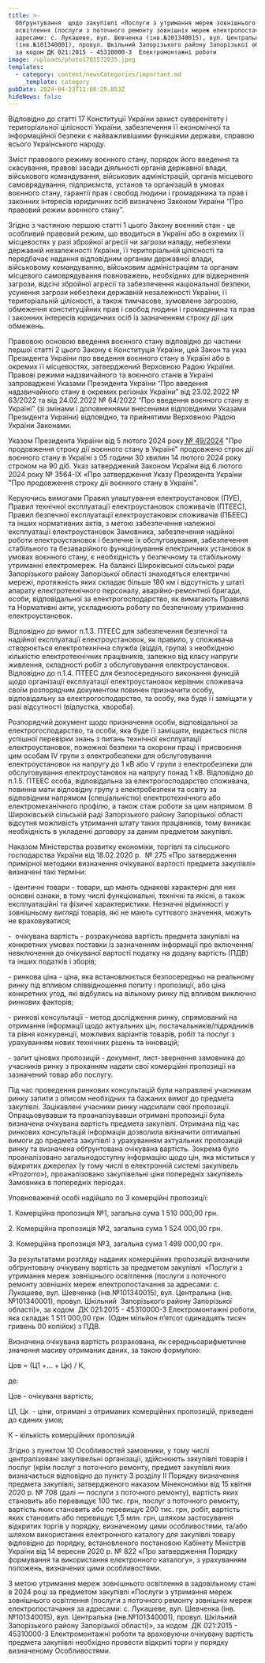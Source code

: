 ```yaml
---
title: >-
  Обґрунтування  щодо закупівлі «Послуги з утримання мереж зовнішнього
  освітлення (послуги з поточного ремонту зовнішніх мереж електропостачання за
  адресами: с. Лукашеве, вул. Шевченка (інв.№101340015), вул. Центральна
  (інв.№101340001), провул. Шкільний Запорізького району Запорізької області)»,
  за кодом ДК 021:2015 - 45310000-3  Електромонтажні роботи
image: /uploads/photo1705572035.jpeg
templates:
  - category: content/newsCategories/important.md
    _template: category
pubDate: 2024-04-23T11:08:29.853Z
hideNews: false
---
```


Відповідно до статті 17 Конституції України захист суверенітету і територіальної цілісності України, забезпечення її економічної та інформаційної безпеки є найважливішими функціями держави, справою всього Українського народу. 

&#x9;Зміст правового режиму воєнного стану, порядок його введення та скасування, правові засади діяльності органів державної влади, військового командування, військових адміністрацій, органів місцевого самоврядування, підприємств, установ та організацій в умовах воєнного стану, гарантії прав і свобод людини і громадянина та прав і законних інтересів юридичних осіб визначено Законом України “Про правовий режим воєнного стану”. 

&#x9;Згідно з частиною першою статті 1 цього Закону воєнний стан - це особливий правовий режим, що вводиться в Україні або в окремих її місцевостях у разі збройної агресії чи загрози нападу, небезпеки державній незалежності України, її територіальній цілісності та передбачає надання відповідним органам державної влади, військовому командуванню, військовим адміністраціям та органам місцевого самоврядування повноважень, необхідних для відвернення загрози, відсічі збройної агресії та забезпечення національної безпеки, усунення загрози небезпеки державній незалежності України, її територіальній цілісності, а також тимчасове, зумовлене загрозою, обмеження конституційних прав і свобод людини і громадянина та прав і законних інтересів юридичних осіб із зазначенням строку дії цих обмежень. 

&#x9;Правовою основою введення воєнного стану відповідно до частини першої статті 2 цього Закону є Конституція України, цей Закон та указ Президента України про введення воєнного стану в Україні або в окремих її місцевостях, затверджений Верховною Радою України. Правові режими надзвичайного та воєнного станів в Україні запроваджені Указами Президента України “Про введення надзвичайного стану в окремих регіонах України” від 23.02.2022 № 63/2022 та від 24.02.2022 № 64/2022 “Про введення воєнного стану в Україні” (зі змінами і доповненнями внесеними відповідними Указами Президента України) відповідно, та прийнятими Верховною Радою України Законами. 

&#x9;Указом Президента України від 5 лютого 2024 року[ № 49/2024](https://zakon.rada.gov.ua/laws/show/49/2024#n2) "Про продовження строку дії воєнного стану в Україні" продовжено строк дії воєнного стану в Україні з 05 години 30 хвилин 14 лютого 2024 року строком на 90 діб. Указ затверджений Законом України від 6 лютого 2024 року № 3564-IX «Про затвердження Указу Президента України "Про продовження строку дії воєнного стану в Україні".

&#x9;Керуючись вимогами Правил улаштування електроустановок (ПУЕ), Правил технічної експлуатації електроустановок споживачів (ПТЕЕС), Правил безпечної експлуатації електроустановок споживачів (ПБЕЕС) та інших нормативних актів, з метою забезпечення належної  експлуатації електроустановок Замовника, забезпечення надійної роботи електроустановок і безпечне їх обслуговування, забезпечення стабільного та безаварійного функціонування електричних установок в умовах воєнного стану, є необхідність у безпечному та стабільному утриманні електромереж. На балансі Широківської сільської ради Запорізького району Запорізької області знаходяться електричні мережі, протяжність яких складає більше 180 км і відсутність у штаті апарату електротехнічного персоналу, аварійно-ремонтної бригади, особи, відповідальної за електрогосподарство, як вимагають Правила та Нормативні акти, ускладнюють роботу по безпечному утриманню електроустановок.

Відповідно до вимог п.1.3. ПТЕЕС для забезпечення безпечної та надійної експлуатації електроустановок, як правило, у споживача створюється електротехнічна служба (відділ, група) з необхідною кількістю електротехнічних працівників, залежно від класу напруги живлення, складності робіт з обслуговування електроустановок. Відповідно до п.1.4. ПТЕЕС для безпосереднього виконання функцій щодо організації експлуатації електроустановок керівник споживача своїм розпорядчим документом повинен призначити особу, відповідальну за електрогосподарство, та особу, яка буде її заміщати у разі відсутності (відпустка, хвороба).

Розпорядчий документ щодо призначення особи, відповідальної за електрогосподарство, та особи, яка буде її заміщати, видається після успішної перевірки знань з питань технічної експлуатації електроустановок, пожежної безпеки та охорони праці і присвоєння цим особам ІV групи з електробезпеки для обслуговування електроустановок на напругу до 1 кВ або V групи з електробезпеки для обслуговування електроустановок на напругу понад 1 кВ. Відповідно до п.1.5. ПТЕЕС особа, відповідальна за електрогосподарство споживача, повинна мати відповідну групу з електробезпеки та освіту за відповідним напрямом (спеціальністю) електротехнічного або електромеханічного профілю, а також стаж роботи за цим напрямом. В Широківській сільській раді Запорізького району Запорізької області відсутня можливість утримання штату таких працівників, тому виникає необхідність в укладенні договору за даним предметом закупівлі.

Наказом Міністерства розвитку економіки, торгівлі та сільського господарства України від 18.02.2020 р.  № 275 «Про затвердження примірної методики визначення очікуваної вартості предмета закупівлі» визначені такі терміни:

\- ідентичні товари - товари, що мають однакові характерні для них основні ознаки, в тому числі функціональні, технічні та якісні, а також експлуатаційні та фізичні характеристики. Незначні відмінності у зовнішньому вигляді товарів, які не мають суттєвого значення, можуть не враховуватися;

-  очікувана вартість - розрахункова вартість предмета закупівлі на конкретних умовах поставки із зазначенням інформації про включення/невключення до очікуваної вартості податку на додану вартість (ПДВ) та інших податків і зборів;

\- ринкова ціна - ціна, яка встановлюється безпосередньо на реальному ринку під впливом співвідношення попиту і пропозиції, або ціна конкретних угод, які відбулись на вільному ринку під впливом виключно ринкових факторів;

\- ринкові консультації - метод дослідження ринку, спрямований на отримання інформації щодо актуальних цін, постачальників/підрядників та рівня конкуренції, можливих варіантів товарів, робіт та послуг з урахуванням нових технічних рішень та інновацій;

\- запит цінових пропозицій - документ, лист-звернення замовника до учасників ринку з проханням надати свої комерційні пропозиції на зазначений товар або послугу.

Під час проведення ринкових консультацій були направлені учасникам ринку запити з описом необхідних та бажаних вимог до предмета закупівлі. Зацікавлені учасники ринку надсилали свої пропозиції. Опрацьовувавши та проаналізувавши отримані пропозиції була визначена очікувана вартість предмета закупівлі. Отримана під час ринкових консультацій інформація дозволила визначити оптимальні вимоги до предмета закупівлі з урахуванням актуальних пропозицій ринку та визначена обґрунтована очікувана вартість. Зокрема було проаналізовано загальнодоступну інформацію щодо цін, яка міститься у відкритих джерелах (у тому числі в електронній системі закупівель «Prozorro»), проаналізовано закупівельні ціни попередніх закупівель Замовника в попередніх періодах.

Уповноваженій особі надійшло по 3 комерційні пропозиції:

1\. Комерційна пропозиція №1, загальна сума 1 510 000,00 грн.

2\. Комерційна пропозиція №2, загальна сума 1 524 000,00 грн.

3\. Комерційна пропозиція №3, загальна сума 1 499 000,00 грн.

За результатами розгляду наданих комерційних пропозицій визначили обґрунтовану очікувану вартість за предметом закупівлі  «Послуги з утримання мереж зовнішнього освітлення (послуги з поточного ремонту зовнішніх мереж електропостачання за адресами: с. Лукашеве, вул. Шевченка (інв.№101340015), вул. Центральна (інв.№101340001), провул. Шкільний  Запорізького району Запорізької області)», за кодом  ДК 021:2015 - 45310000-3 Електромонтажні роботи, яка складає 1 511 000,00 грн. (Один мільйон п’ятсот одинадцять тисяч гривень 00 копійок) з ПДВ.

Визначена очікувана вартість розрахована, як середньоарифметичне значення масиву отриманих даних, за такою формулою:

Цов = (Ц1 +… + Цк) / К,

де:

Цов - очікувана вартість;

Ц1, Цк  - ціни, отримані з отриманих комерційних пропозицій, приведені до єдиних умов;

К - кількість комерційних пропозицій




Згідно з пунктом 10 Особливостей замовники, у тому числі централізовані закупівельні організації, здійснюють закупівлі товарів і послуг (крім послуг з поточного ремонту, предмет закупівлі яких визначається відповідно до пункту 3 розділу II Порядку визначення предмета закупівлі, затвердженого наказом Мінекономіки від 15 квітня 2020 р. № 708 (далі — послуги з поточного ремонту), вартість яких становить або перевищує 100 тис. грн, послуг з поточного ремонту, вартість яких становить або перевищує 200 тис. грн, робіт, вартість яких становить або перевищує 1,5 млн. грн, шляхом застосування відкритих торгів у порядку, визначеному цими особливостями, та/або шляхом використання електронного каталогу для закупівлі товару відповідно до порядку, встановленого постановою Кабінету Міністрів України від 14 вересня 2020 р. № 822 «Про затвердження Порядку формування та використання електронного каталогу», з урахуванням положень, визначених цими особливостями.

З метою утримання мереж зовнішнього освітлення в задовільному стані в 2024 році за предметом закупівлі «Послуги з утримання мереж зовнішнього освітлення (послуги з поточного ремонту зовнішніх мереж електропостачання за адресами: с. Лукашеве, вул. Шевченка (інв.№101340015), вул. Центральна (інв.№101340001), провул. Шкільний  Запорізького району Запорізької області)», за кодом  ДК 021:2015 - 45310000-3 Електромонтажні роботи та враховуючи очікувану вартість предмета закупівлі необхідно провести відкриті торги у порядку визначеному Особливостями.




